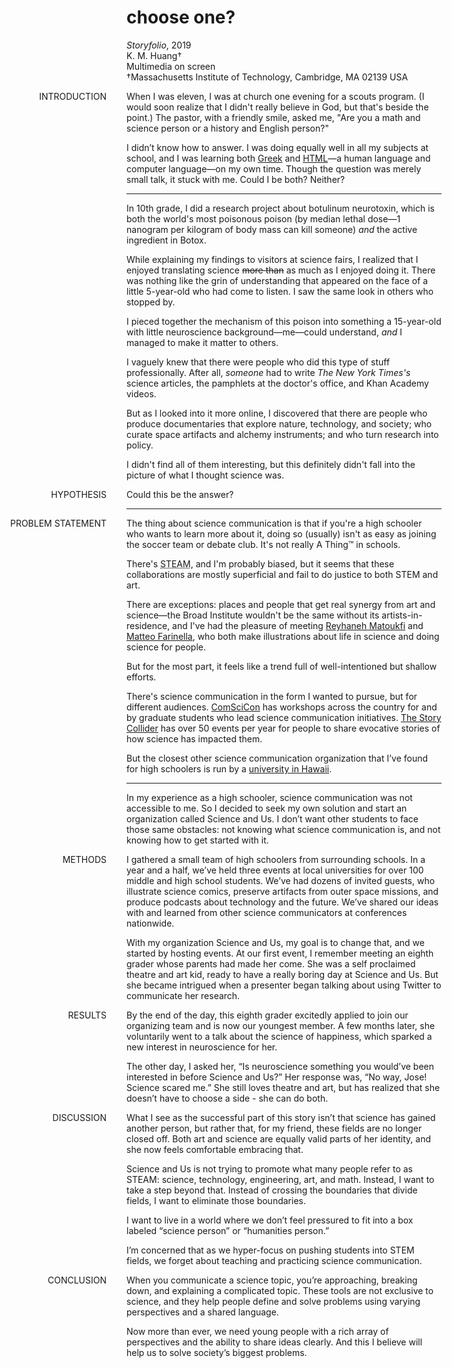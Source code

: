 
# choose one?

*Storyfolio*, 2019<br/>
K. M. Huang†<br/>
Multimedia on screen<br/>
†Massachusetts Institute of Technology, Cambridge, MA 02139 USA

<p style="position: absolute; text-transform: uppercase; margin-left: -12rem; margin-top: 0; width: 10rem; text-align: right">Introduction</p>

When I was eleven, I was at church one evening for a scouts program. (I would soon realize that I didn't really believe in God, but that's beside the point.) The pastor, with a friendly smile, asked me, "Are you a math and science person or a history and English person?"

I didn’t know how to answer. I was doing equally well in all my subjects at school, and I was learning both [Greek](languages) and [HTML](code)—a human language and computer language—on my own time. Though the question was merely small talk, it stuck with me. Could I be both? Neither?

<RadioForm />

<hr/>

In 10th grade, I did a research project about botulinum neurotoxin, which is both the world's most poisonous poison (by median lethal dose—1 nanogram per kilogram of body mass can kill someone) *and* the active ingredient in Botox.

While explaining my findings to visitors at science fairs, I realized that I enjoyed translating science ~~more than~~ as much as I enjoyed doing it. There was nothing like the grin of understanding that appeared on the face of a little 5-year-old who had come to listen. I saw the same look in others who stopped by.

I pieced together the mechanism of this poison into something a 15-year-old with little neuroscience background—me—could understand, *and* I managed to make it matter to others.

I vaguely knew that there were people who did this type of stuff professionally. After all, *someone* had to write *The New York Times's* science articles, the pamphlets at the doctor's office, and Khan Academy videos.

But as I looked into it more online, I discovered that there are people who produce documentaries that explore nature, technology, and society; who curate space artifacts and alchemy instruments; and who turn research into policy.

I didn't find all of them interesting, but this definitely didn't fall into the picture of what I thought science was.

<p style="position: absolute; text-transform: uppercase; margin-left: -12rem; margin-top: 0; width: 10rem; text-align: right;">Hypothesis</p>

Could this be the answer?

<hr/>

<p style="position: absolute; text-transform: uppercase; margin-left: -12rem; margin-top: 0; width: 10rem;text-align: right">Problem Statement</p>

The thing about science communication is that if you're a high schooler who wants to learn more about it, doing so (usually) isn't as easy as joining the soccer team or debate club. It's not really A Thing™ in schools.

There's <abbr title="science, technology, engineering, art, and math">STEAM</abbr>, and I'm probably biased, but it seems that these collaborations are mostly superficial and fail to do justice to both STEM and art.

There are exceptions: places and people that get real synergy from art and science—the Broad Institute wouldn't be the same without its artists-in-residence, and I've had the pleasure of meeting <a class="external" href="https://reyhanehmaktoufi.wordpress.com/">Reyhaneh Matoukfi</a> and <a class="external" href="https://matteofarinella.com/">Matteo Farinella</a>, who both make illustrations about life in science and doing science for people.

But for the most part, it feels like a trend full of well-intentioned but shallow efforts.

There's science communication in the form I wanted to pursue, but for different audiences. <a class="external" href="https://comscicon.com/">ComSciCon</a> has workshops across the country for and by graduate students who lead science communication initiatives. <a class="external" href="https://www.storycollider.org/">The Story Collider</a> has over 50 events per year for people to share evocative stories of how science has impacted them.

But the closest other science communication organization that I’ve found for high schoolers is run by a <a class="external" href="https://www.geneiusday.org/science-communication-summer-program">university in Hawaii</a>.

<hr/>

<!--rip everything below here is taken straight from my TEDx talk and is unedited-->

In my experience as a high schooler, science communication was not accessible to me. So I decided to seek my own solution and start an organization called Science and Us. I don’t want other students to face those same obstacles: not knowing what science communication is, and not knowing how to get started with it.

<p style="position: absolute; text-transform: uppercase; margin-left: -12rem; margin-top: 0; width: 10rem; text-align: right">Methods</p>

I gathered a small team of high schoolers from surrounding schools. In a year and a half, we’ve held three events at local universities for over 100 middle and high school students. We’ve had dozens of invited guests, who illustrate science comics, preserve artifacts from outer space missions, and produce podcasts about technology and the future. We’ve shared our ideas with and learned from other science communicators at conferences nationwide.

With my organization Science and Us, my goal is to change that, and we started by hosting events. At our first event, I remember meeting an eighth grader whose parents had made her come. She was a self proclaimed theatre and art kid, ready to have a really boring day at Science and Us. But she became intrigued when a presenter began talking about using Twitter to communicate her research.

<p style="position: absolute; text-transform: uppercase; margin-left: -12rem; margin-top: 0; width: 10rem; text-align: right">Results</p>

By the end of the day, this eighth grader excitedly applied to join our organizing team and is now our youngest member. A few months later, she voluntarily went to a talk about the science of happiness, which sparked a new interest in neuroscience for her.

The other day, I asked her, “Is neuroscience something you would’ve been interested in before Science and Us?” Her response was, “No way, Jose! Science scared me.” She still loves theatre and art, but has realized that she doesn’t have to choose a side - she can do both.

<p style="position: absolute; text-transform: uppercase; margin-left: -12rem; margin-top: 0; width: 10rem; text-align: right">Discussion</p>

What I see as the successful part of this story isn’t that science has gained another person, but rather that, for my friend, these fields are no longer closed off. Both art and science are equally valid parts of her identity, and she now feels comfortable embracing that.

Science and Us is not trying to promote what many people refer to as STEAM: science, technology, engineering, art, and math. Instead, I want to take a step beyond that. Instead of crossing the boundaries that divide fields, I want to eliminate those boundaries.

I want to live in a world where we don’t feel pressured to fit into a box labeled “science person” or “humanities person.”

I’m concerned that as we hyper-focus on pushing students into STEM fields, we forget about teaching and practicing science communication.

<p style="position: absolute; text-transform: uppercase; margin-left: -12rem; margin-top: 0; width: 10rem; text-align: right">Conclusion</p>

When you communicate a science topic, you’re approaching, breaking down, and explaining a complicated topic. These tools are not exclusive to science, and they help people define and solve problems using varying perspectives and a shared language.

Now more than ever, we need young people with a rich array of perspectives and the ability to share ideas clearly. And this I believe will help us to solve society’s biggest problems.